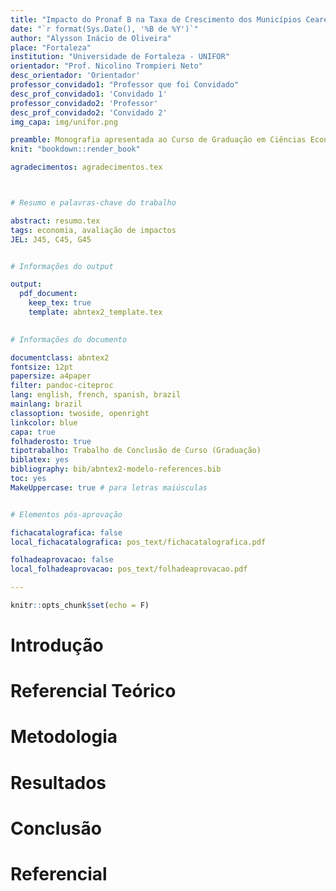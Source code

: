 ```yaml
---
title: "Impacto do Pronaf B na Taxa de Crescimento dos Municípios Cearenses"
date: "`r format(Sys.Date(), '%B de %Y')`"
author: "Alysson Inácio de Oliveira"
place: "Fortaleza"
institution: "Universidade de Fortaleza - UNIFOR"
orientador: "Prof. Nicolino Trompieri Neto"
desc_orientador: 'Orientador'
professor_convidado1: "Professor que foi Convidado" 
desc_prof_convidado1: 'Convidado 1'
professor_convidado2: 'Professor'
desc_prof_convidado2: 'Convidado 2'
img_capa: img/unifor.png

preamble: Monografia apresentada ao Curso de Graduação em Ciências Econômicas da Universidade de Fortaleza - UNIFOR, como requisito parcial à obtenção do título de Graduação em Ciências Econômicas.
knit: "bookdown::render_book"

agradecimentos: agradecimentos.tex



# Resumo e palavras-chave do trabalho

abstract: resumo.tex
tags: economia, avaliação de impactos
JEL: J45, C45, G45


# Informações do output

output:
  pdf_document:
    keep_tex: true
    template: abntex2_template.tex
    

# Informações do documento

documentclass: abntex2
fontsize: 12pt
papersize: a4paper
filter: pandoc-citeproc
lang: english, french, spanish, brazil
mainlang: brazil
classoption: twoside, openright
linkcolor: blue
capa: true
folhaderosto: true
tipotrabalho: Trabalho de Conclusão de Curso (Graduação)
biblatex: yes
bibliography: bib/abntex2-modelo-references.bib
toc: yes
MakeUppercase: true # para letras maiúsculas


# Elementos pós-aprovação

fichacatalografica: false
local_fichacatalografica: pos_text/fichacatalografica.pdf

folhadeaprovacao: false
local_folhadeaprovacao: pos_text/folhadeaprovacao.pdf

---
```


<!-- Configuração Geral dos chunks -->


```r
knitr::opts_chunk$set(echo = F)
```



<!-- Análise de Dados -->




<!-- Incício do Documento -->


# Introdução

# Referencial Teórico

# Metodologia

# Resultados

# Conclusão

# Referencial













<!--chapter:end:Monografia.Rmd-->

